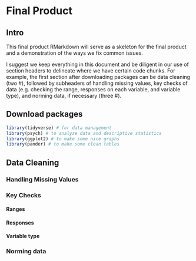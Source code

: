 # Final Product

## Intro

This final product RMarkdown will serve as a skeleton for the final product and a demonstration of the ways we fix common issues.

I suggest we keep everything in this document and be diligent in our use of section headers to delineate where we have certain code chunks. For example, the first section after downloading packages can be data cleaning (two #), followed by subheaders of handling missing values, key checks of data (e.g. checking the range, responses on each variable, and variable type), and norming data, if necessary (three #).

## Download packages

``` {r include = FALSE}

library(tidyverse) # for data management
library(psych) # to analyze data and descriptive statistics
library(ggplot2) # to make some nice graphs
library(pander) # to make some clean tables

```

## Data Cleaning

### Handling Missing Values



### Key Checks

#### Ranges



#### Responses



#### Variable type



### Norming data





